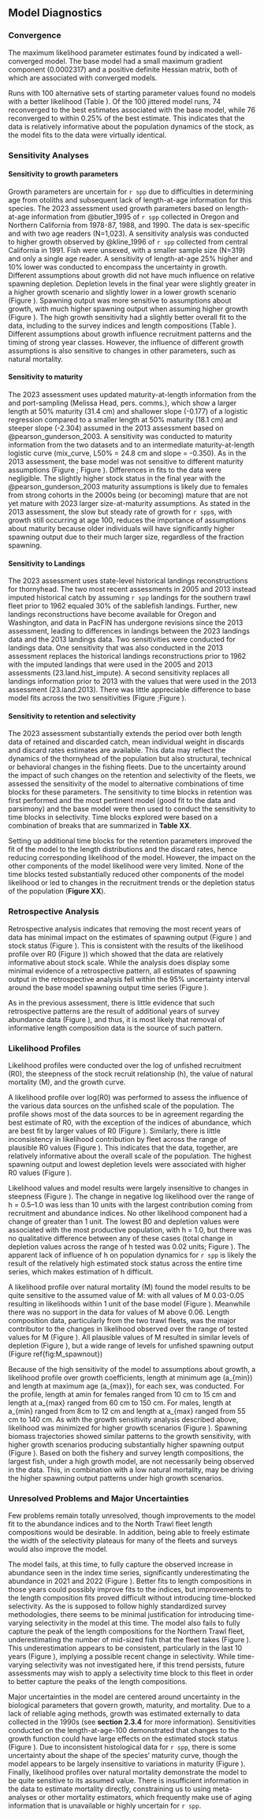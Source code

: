 ## Model Diagnostics

### Convergence
The maximum likelihood parameter estimates found by \gls{admb} indicated a well-converged model. The base model had a small maximum gradient component (0.0002317) and a positive definite Hessian matrix, both of which are associated with converged models.

Runs with 100 alternative sets of starting parameter values found no models with a better likelihood (Table \ref{tab:likelihoods}). Of the 100 jittered model runs, 74 reconverged to the best estimates associated with the base model, while 76 reconverged to within 0.25% of the best estimate. This indicates that the data is relatively informative about the population dynamics of the stock, as the model fits to the data were virtually identical.

### Sensitivity Analyses
#### Sensitivity to growth parameters
Growth parameters are uncertain for `r spp` due to difficulties in determining age from otoliths and subsequent lack of length-at-age information for this species. The 2023 assessment used growth parameters based on length-at-age information from @butler_1995 of `r spp` collected in Oregon and Northern California from 1978-87, 1988, and 1990. The data is sex-specific and with two age readers (N=1,023). A sensitivity analysis was conducted to higher growth observed by @kline_1996 of `r spp` collected from central California in 1991. Fish were unsexed, with a smaller sample size (N=319) and only a single age reader. A sensitivity of length-at-age 25% higher and 10% lower was conducted to encompass the uncertainty in growth. Different assumptions about growth did not have much influence on relative spawning depletion. Depletion levels in the final year were slightly greater in a higher growth scenario and slightly lower in a lower growth scenario (Figure \ref{fig:growth_sensitiv_mngmt}). Spawning output was more sensitive to assumptions about growth, with much higher spawning output when assuming higher growth (Figure \ref{fig:growth_sensitiv_spawning}). The high growth sensitivity had a slightly better overall fit to the data, including to the survey indices and length compositions (Table \ref{tab:growthsentivititytab}). Different assumptions about growth influence recruitment patterns and the timing of strong year classes. However, the influence of different growth assumptions is also sensitive to changes in other parameters, such as natural mortality.

#### Sensitivity to maturity
The 2023 assessment uses updated maturity-at-length information from the \gls{s-wcgbt} and port-sampling (Melissa Head, pers. comms.), which show a larger length at 50% maturity (31.4 cm) and shallower slope (-0.177) of a logistic regression compared to a smaller length at 50% maturity (18.1 cm) and steeper slope (-2.304) assumed in the 2013 assessment based on @pearson_gunderson_2003. A sensitivity was conducted to maturity information from the two datasets and to an intermediate maturity-at-length logistic curve (mix_curve, L50% = 24.8 cm and slope = -0.350). As in the 2013 assessment, the base model was not sensitive to different maturity assumptions (Figure \ref{fig:mat_sensitiv_spawning}; Figure \ref{fig:mat_sensitiv_mngmt}). Differences in fits to the data were negligible. The slightly higher stock status in the final year with the @pearson_gunderson_2003 maturity assumptions is likely due to females from strong cohorts in the 2000s being (or becoming) mature that are not yet mature with 2023 larger size-at-maturity assumptions. As stated in the 2013 assessment, the slow but steady rate of growth for `r spp`s, with growth still occurring at age 100, reduces the importance of assumptions about maturity because older individuals will have significantly higher spawning output due to their much larger size, regardless of the fraction spawning. 

#### Sensitivity to Landings
The 2023 assessment uses state-level historical landings reconstructions for thornyhead. The two most recent assessments in 2005 and 2013 instead imputed historical catch by assuming `r spp` landings for the southern trawl fleet prior to 1962 equaled 30% of the sablefish landings. Further, new landings reconstructions have become available for Oregon and Washington, and data in PacFIN has undergone revisions since the 2013 assessment, leading to differences in landings between the 2023 landings data and the 2013 landings data. Two sensitivities were conducted for landings data. One sensitivity that was also conducted in the 2013 assessment replaces the historical landings reconstructions prior to 1962 with the imputed landings that were used in the 2005 and 2013 assessments (23.land.hist_impute). A second sensitivity replaces all landings information prior to 2013 with the values that were used in the 2013 assessment (23.land.2013). There was little appreciable difference to base model fits across the two sensitivities (Figure \ref{fig:land_sensitiv_spawning} ;Figure \ref{fig:land_sensitiv_mngmt}). 

#### Sensitivity to retention and selectivity

The 2023 assessment substantially extends the period over both length data of retained and discarded catch, mean individual weight in discards and discard rates estimates are available. This data may reflect the dynamics of the thornyhead of the population but also structural, technical or behavioral changes in the fishing fleets. Due to the uncertainty around the impact of such changes on the retention and selectivity of the fleets, we assessed the sensitivity of the model to alternative combinations of time blocks for these parameters. The sensitivity to time blocks in retention was first performed and the most pertinent model (good fit to the data and parsimony) and the base model were then used to conduct the sensitivity to time blocks in selectivity. Time blocks explored were based on a combination of breaks that are summarized in **Table XX**.

Setting up additional time blocks for the retention parameters improved the fit of the model to the length distributions and the discard rates, hence reducing corresponding likelihood of the model. However, the impact on the other components of the model likelihood were very limited. None of the time blocks tested substantially reduced other components of the model likelihood or led to changes in the recruitment trends or the depletion status of the population (**Figure XX**).  


### Retrospective Analysis
Retrospective analysis indicates that removing the most recent years of data has minimal impact on the estimates of spawning output (Figure \ref{fig:retros_spawnbio}) and stock status (Figure \ref{fig:retros_bratio}). This is consistent with the results of the likelihood profile over R0 (Figure \ref{fig:R0_prof})) which showed that the data are relatively informative about stock scale. While the analysis does display some minimal evidence of a retrospective pattern, all estimates of spawning output in the retrospective analysis fell within the 95% uncertainty interval around the base model spawning output time series (Figure \ref{fig:retros_spawnbio_uncertainty}).

As in the previous assessment, there is little evidence that such retrospective patterns are the result of additional years of survey abundance data (Figure \ref{fig:retros_indices}), and thus, it is most likely that removal of informative length composition data is the source of such pattern.

### Likelihood Profiles
Likelihood profiles were conducted over the log of unfished recruitment (R0), the steepness of the stock recruit relationship (h), the value of natural mortality (M), and the growth curve. 

A likelihood profile over log(R0) was performed to assess the influence of the various data sources on the unfished scale of the population. The profile shows most of the data sources to be in agreement regarding the best estimate of R0, with the exception of the indices of abundance, which are best fit by larger values of R0 (Figure \ref{fig:R0_prof}). Similarly, there is little inconsistency in likelihood contribution by fleet across the range of plausible R0 values (Figure \ref{fig:R0_prof}). This indicates that the data, together, are relatively informative about the overall scale of the population. The highest spawning output and lowest depletion levels were associated with higher R0 values (Figure \ref{fig:R0_spawnout}).

Likelihood values and model results were largely insensitive to changes in steepness (Figure \ref{fig:h_piner_prof}). The change in negative log likelihood over the range of h = 0.5–1.0 was less than 10 units with the largest contribution coming from recruitment and abundance indices. No other likelihood component had a change of greater than 1 unit. The lowest B0 and depletion values were associated with the most productive population, with h = 1.0, but there was no qualitative difference between any of these cases (total change in depletion values across the range of h tested was 0.02 units; Figure \ref{fig:h_spawnout}). The apparent lack of influence of h on population dynamics for `r spp` is likely the result of the relatively high estimated stock status across the entire time series, which makes estimation of h difficult. 

A likelihood profile over natural mortality (M) found the model results to be quite sensitive to the assumed value of M: with all values of M 0.03-0.05 resulting in likelihoods within 1 unit of the base model (Figure \ref{fig:M_prof}). Meanwhile there was no support in the data for values of M above 0.06. Length composition data, particularly from the two trawl fleets, was the major contributor to the changes in likelihood observed over the range of tested values for M (Figure \ref{fig:M_prof}). All plausible values of M resulted in similar levels of depletion (Figure \ref{fig:M_relspawnout}), but a wide range of levels for unfished spawning output (Figure ref{fig:M_spawnout})

Because of the high sensitivity of the model to assumptions about growth, a likelihood profile over growth coefficients, length at minimum age (a_{min}) and length at maximum age (a_{max}), for each sex, was conducted. For the profile, length at amin for females ranged from 10 cm to 15 cm and length at a_{max} ranged from 60 cm to 150 cm. For males, length at a_{min} ranged from 8cm to 12 cm and length at a_{max} ranged from 55 cm to 140 cm. As with the growth sensitivity analysis described above, likelihood was minimized for higher growth scenarios (Figure \ref{fig:growth_prof}). Spawning biomass trajectories showed similar patterns to the growth sensitivity, with higher growth scenarios producing substantially higher spawning output (Figure \ref{fig:growth_spawnout}). Based on both the fishery and survey length compositions, the largest fish, under a high growth model, are not necessarily being observed in the data. This, in combination with a low natural mortality, may be driving the higher spawning output patterns under high growth scenarios.  

### Unresolved Problems and Major Uncertainties
Few problems remain totally unresolved, though improvements to the model fit to the \gls{s-wcgbt} abundance indices and to the North Trawl fleet length compositions would be desirable. In addition, being able to freely estimate the width of the selectivity plateaus for many of the fleets and surveys would also improve the model. 

The model fails, at this time, to fully capture the observed increase in abundance seen in the \gls{s-wcgbt} index time series, significantly underestimating the abundance in 2021 and 2022 (Figure \ref{fig:fitscombo}). Better fits to \gls{s-wcgbt} length compositions in those years could possibly improve fits to the indices, but improvements to the length composition fits proved difficult without introducing time-blocked selectivity. As the \gls{s-wcgbt} is supposed to follow highly standardized survey methodologies, there seems to be minimal justification for introducing time-varying selectivity in the model at this time. The model also fails to fully capture the peak of the length compositions for the Northern Trawl fleet, underestimating the number of mid-sized fish that the fleet takes (Figure \ref{fig:lencomps_all}). This underestimation appears to be consistent, particularly in the last 10 years (Figure \ref{fig:ntrawl_comps_ten}), implying a possible recent change in selectivity. While time-varying selectivity was not investigated here, if this trend persists, future assessments may wish to apply a selectivity time block to this fleet in order to better capture the peaks of the length compositions.

Major uncertainties in the model are centered around uncertainty in the biological parameters that govern growth, maturity, and mortality. Due to a lack of reliable aging methods, growth was estimated externally to data collected in the 1990s (see **section 2.3.4** for more information). Sensitivities conducted on the length-at-age-100 demonstrated that changes to the growth function could have large effects on the estimated stock status (Figure \ref{fig:growth_sensitiv_mngmt}). Due to inconsistent histological data for `r spp`, there is some uncertainty about the shape of the species’ maturity curve, though the model appears to be largely insensitive to variations in maturity (Figure \ref{fig:mat_sensitiv_mngmt}). Finally, likelihood profiles over natural mortality demonstrate the model to be quite sensitive to its assumed value. There is insufficient information in the data to estimate mortality directly, constraining us to using meta-analyses or other mortality estimators, which frequently make use of aging information that is unavailable or highly uncertain for `r spp`.
